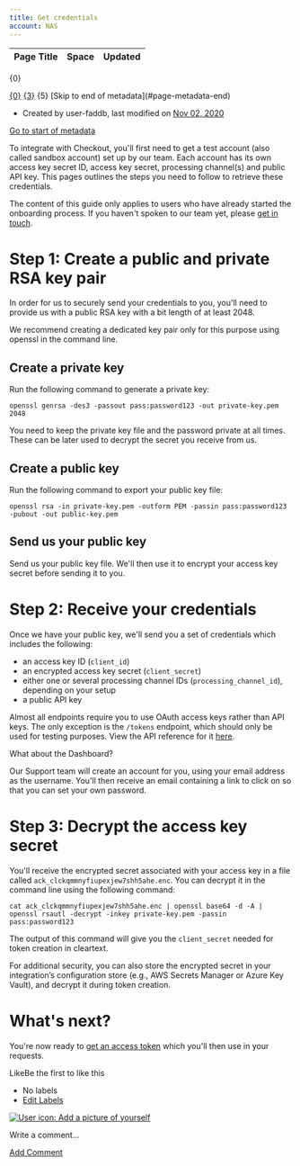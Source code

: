 ```yaml
---
title: Get credentials
account: NAS
---
```


<table class="aui"> <thead> <tr class="header"> <th class="search-result-title">Page Title</th> <th class="search-result-space">Space</th> <th class="search-result-date">Updated</th> </tr> </thead> </table> <p class="search-result-count">{0}</p> <tr class="search-result"> <td class="search-result-title"><a href="{1}" class="content-type-{2}"><span>{0}</span></a></td> <td class="search-result-space"><a class="space" href="/display/{4}/" title="{3}">{3}</a></td> <td class="search-result-date"><span class="date" title="{6}">{5}</span></td> </tr> [Skip to end of metadata](#page-metadata-end)

*   Created by user-faddb, last modified on [Nov 02, 2020](/pages/diffpagesbyversion.action?pageId=8489198&selectedPageVersions=7&selectedPageVersions=8 "Show changes")

[Go to start of metadata](#page-metadata-start)

To integrate with Checkout, you'll first need to get a test account (also called sandbox account) set up by our team. Each account has its own access key secret ID, access key secret, processing channel(s) and public API key. This pages outlines the steps you need to follow to retrieve these credentials.

The content of this guide only applies to users who have already started the onboarding process. If you haven't spoken to our team yet, please [get in touch](mailto:support@checkout.com).

**Step 1:** Create a public and private RSA key pair 
=====================================================

In order for us to securely send your credentials to you, you'll need to provide us with a public RSA key with a bit length of at least 2048. 

We recommend creating a dedicated key pair only for this purpose using openssl in the command line.

Create a private key
--------------------

Run the following command to generate a private key:

    openssl genrsa -des3 -passout pass:password123 -out private-key.pem 2048

  

You need to keep the private key file and the password private at all times. These can be later used to decrypt the secret you receive from us.

Create a public key
-------------------

Run the following command to export your public key file:

    openssl rsa -in private-key.pem -outform PEM -passin pass:password123 -pubout -out public-key.pem

Send us your public key
-----------------------

Send us your public key file. We'll then use it to encrypt your access key secret before sending it to you.

**Step 2:** Receive your credentials
====================================

Once we have your public key, we'll send you a set of credentials which includes the following:

*   an access key ID (`client_id`)
*   an encrypted access key secret (`client_secret`)
*   either one or several processing channel IDs (`processing_channel_id`), depending on your setup
*   a public API key

Almost all endpoints require you to use OAuth access keys rather than API keys. The only exception is the `/tokens` endpoint, which should only be used for testing purposes. View the API reference for it [here](https://api-reference.checkout.com/preview/crusoe/#tag/Tokens).

What about the Dashboard?

Our Support team will create an account for you, using your email address as the username. You'll then receive an email containing a link to click on so that you can set your own password.

**Step 3:** Decrypt the access key secret
=========================================

You'll receive the encrypted secret associated with your access key in a file called `ack_clckqmmnyfiupexjew7shh5ahe.enc`. You can decrypt it in the command line using the following command:

    cat ack_clckqmmnyfiupexjew7shh5ahe.enc | openssl base64 -d -A | openssl rsautl -decrypt -inkey private-key.pem -passin pass:password123

The output of this command will give you the `client_secret` needed for token creation in cleartext.

For additional security, you can also store the encrypted secret in your integration’s configuration store (e.g., AWS Secrets Manager or Azure Key Vault), and decrypt it during token creation.

What's next?
============

You're now ready to [get an access token](/display/x/Get+an+access+token) which you'll then use in your requests.

  

LikeBe the first to like this

*   No labels
*   [Edit Labels](# "Edit Labels (Type 'l')")

[![User icon: Add a picture of yourself](/s/en_GB/7901/abf7b35644d5a5d1d7e4b0969a83e8eb2b569fb5/_/images/icons/profilepics/add_profile_pic.svg)](/users/profile/editmyprofilepicture.action)

Write a comment…

[Add Comment](/display/x/Get+credentials?showComments=true&showCommentArea=true#addcomment)

